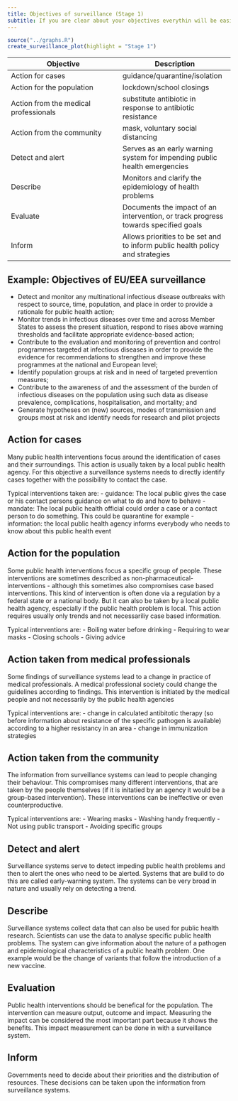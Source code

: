 ```yaml
---
title: Objectives of surveillance (Stage 1)
subtitle: If you are clear about your objectives everythin will be easier.
---
```


```r
source("../graphs.R")
create_surveillance_plot(highlight = "Stage 1")
```


|Objective|Description|
|---|---|
|Action for cases| guidance/quarantine/isolation |
|Action for the population| lockdown/school closings |
|Action from the medical professionals| substitute antibiotic in response to antibiotic resistance |
|Action from the community| mask, voluntary social distancing |
|Detect and alert|Serves as an early warning system for impending public health emergencies|
|Describe|Monitors and clarify the epidemiology of health problems|
|Evaluate|Documents the impact of an intervention, or track progress towards specified goals|
|Inform|Allows priorities to be set and to inform public health policy and strategies|


## Example: Objectives of EU/EEA surveillance
- Detect and monitor any multinational infectious disease outbreaks with respect to source, time, population, and place in order to provide a rationale for public health action;
- Monitor trends in infectious diseases over time and across Member States to assess the present situation, respond to rises above warning thresholds and facilitate appropriate evidence-based action;
- Contribute to the evaluation and monitoring of prevention and control programmes targeted at infectious diseases in order to provide the evidence for recommendations to strengthen and improve these programmes at the national and European level;
- Identify population groups at risk and in need of targeted prevention measures;
- Contribute to the awareness of and the assessment of the burden of infectious diseases on the population using such data as disease prevalence, complications, hospitalisation, and mortality; and
- Generate hypotheses on (new) sources, modes of transmission and groups most at risk and identify needs for research and pilot projects

## Action for cases
Many public health interventions focus around the identification of cases and their surroundings. This action is usually taken by a local public health agency. For this objective a surveillance systems needs to directly identify cases together with the possibility to contact the case.

Typical interventions taken are:
  - guidance: The local public gives the case or his contact persons guidance on what to do and how to behave
 - mandate: The local public health official could order a case or a contact person to do something. This could be quarantine for example
 - information: the local public health agency informs everybody who needs to know about this public health event
 
## Action for the population
Some public health interventions focus a specific group of people. These interventions are sometimes described as non-pharmaceutical-interventions - although this sometimes also compromises case based interventions. This kind of intervention is often done via a regulation by a federal state or a national body. But it can also be taken by a local public health agency, especially if the public health problem is local. This action requires usually only trends and not necessariliy case based information. 

Typical interventions are:
- Boiling water before drinking
- Requiring to wear masks
- Closing schools
- Giving advice

## Action taken from medical professionals
Some findings of surveillance systems lead to a change in practice of medical professionals. A medical professional society could change the guidelines according to findings. This intervention is initiated by the medical people and not necessarily by the public health agencies

Typical interventions are:
- change in calculated antibitotic therapy (so before information about resistance of the specific pathogen is available) according to a higher resistancy in an area
- change in immunization strategies

## Action taken from the community
The information from surveillance systems can lead to people changing their behaviour. This compromises many different interventions, that are taken by the people themselves (if it is initatied by an agency it would be a group-based intervention). These interventions can be ineffective or even counterproductive. 

Typical interventions are:
- Wearing masks
- Washing handy frequently
- Not using public transport
- Avoiding specific groups

## Detect and alert
Surveillance systems serve to detect impeding public health problems and then to alert the ones who need to be alerted. Systems that are build to do this are called early-warning system. The systems can be very broad in nature and usually rely on detecting a trend. 

## Describe
Surveillance systems collect data that can also be used for public health research. Scientists can use the data to analyse specific public health problems. The system can give information about the nature of a pathogen and epidemiological characteristics of a public health problem. One example would be the change of variants that follow the introduction of a new vaccine.

## Evaluation
Public health interventions should be benefical for the population. The intervention can measure output, outcome and impact. Measuring the impact can be considered the most important part because it shows the benefits. This impact measurement can be done in with a surveillance system.

## Inform
Governments need to decide about their priorities and the distribution of resources. These decisions can be taken upon the information from surveillance systems. 
